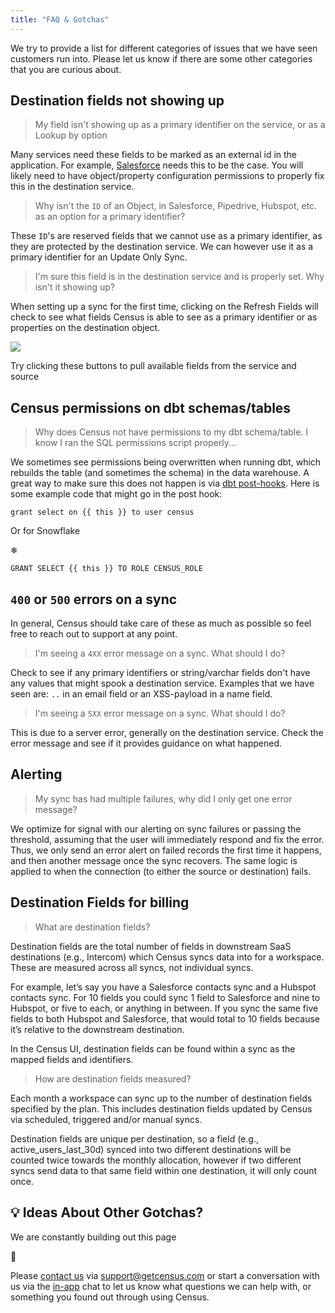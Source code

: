 ```yaml
---
title: "FAQ & Gotchas"
---
```


We try to provide a list for different categories of issues that we have seen customers run into. Please let us know if there are some other categories that you are curious about.

## Destination fields not showing up

> My field isn't showing up as a primary identifier on the service, or as a Lookup by option

Many services need these fields to be marked as an external id in the application. For example, [Salesforce](https://docs.getcensus.com/destinations/salesforce#creating-new-external-identifier-fields) needs this to be the case. You will likely need to have object/property configuration permissions to properly fix this in the destination service.

> Why isn't the `ID` of an Object, in Salesforce, Pipedrive, Hubspot, etc. as an option for a primary identifier?

These `ID`'s are reserved fields that we cannot use as a primary identifier, as they are protected by the destination service. We can however use it as a primary identifier for an Update Only Sync.

> I'm sure this field is in the destination service and is properly set. Why isn't it showing up?

When setting up a sync for the first time, clicking on the Refresh Fields will check to see what fields Census is able to see as a primary identifier or as properties on the destination object.

![](/images/basics/Refresh%20Fields.png)

Try clicking these buttons to pull available fields from the service and source

## Census permissions on dbt schemas/tables

> Why does Census not have permissions to my dbt schema/table. I know I ran the SQL permissions script properly...

We sometimes see permissions being overwritten when running dbt, which rebuilds the table (and sometimes the schema) in the data warehouse. A great way to make sure this does not happen is via [dbt post-hooks](https://docs.getdbt.com/reference/resource-configs/pre-hook-post-hook). Here is some example code that might go in the post hook:

`grant select on {{ this }} to user census`

Or for Snowflake 

❄


`GRANT SELECT {{ this }} TO ROLE CENSUS_ROLE`

## `400` or `500` errors on a sync

In general, Census should take care of these as much as possible so feel free to reach out to support at any point.

> I'm seeing a `4XX` error message on a sync. What should I do?

Check to see if any primary identifiers or string/varchar fields don't have any values that might spook a destination service. Examples that we have seen are: `..` in an email field or an XSS-payload in a name field.

> I'm seeing a `5XX` error message on a sync. What should I do?

This is due to a server error, generally on the destination service. Check the error message and see if it provides guidance on what happened.

## Alerting

> My sync has had multiple failures, why did I only get one error message?

We optimize for signal with our alerting on sync failures or passing the threshold, assuming that the user will immediately respond and fix the error. Thus, we only send an error alert on failed records the first time it happens, and then another message once the sync recovers. The same logic is applied to when the connection (to either the source or destination) fails.

## Destination Fields for billing

> What are destination fields?

Destination fields are the total number of fields in downstream SaaS destinations (e.g., Intercom) which Census syncs data into for a workspace. These are measured across all syncs, not individual syncs.

For example, let’s say you have a Salesforce contacts sync and a Hubspot contacts sync. For 10 fields you could sync 1 field to Salesforce and nine to Hubspot, or five to each, or anything in between. If you sync the same five fields to both Hubspot and Salesforce, that would total to 10 fields because it’s relative to the downstream destination.

In the Census UI, destination fields can be found within a sync as the mapped fields and identifiers.

> How are destination fields measured?

Each month a workspace can sync up to the number of destination fields specified by the plan. This includes destination fields updated by Census via scheduled, triggered and/or manual syncs.

Destination fields are unique per destination, so a field (e.g., active\_users\_last\_30d) synced into two different destinations will be counted twice towards the monthly allocation, however if two different syncs send data to that same field within one destination, it will only count once.

## 💡 Ideas About Other Gotchas?

We are constantly building out this page 

🚧


Please [contact us](mailto:support@getcensus.com) via support@getcensus.com or start a conversation with us via the [in-app](https://app.getcensus.com) chat to let us know what questions we can help with, or something you found out through using Census.